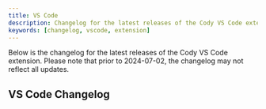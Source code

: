 ```yaml
---
title: VS Code
description: Changelog for the latest releases of the Cody VS Code extension
keywords: [changelog, vscode, extension]
---
```



Below is the changelog for the latest releases of the Cody VS Code extension. Please note that prior to 2024-07-02, the changelog may not reflect all updates.

## VS Code Changelog

<VSCodeChangelog />
